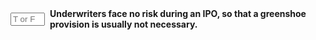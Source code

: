 ::: {.question-block}

<form onsubmit="event.preventDefault(); checkAnswerBox('q37','F')" style="display: flex; align-items: center; gap: 8px;">
<input type="text" id="q37" name="q37" maxlength="1" placeholder="T or F"
         style="width: 55px;" data-correct-answer="F" /> <label for="q37"><strong>Underwriters face no risk during an IPO, so that a greenshoe provision is usually not necessary.</strong></label>
</form>

<div id="feedback-q37" class="feedback" data-status="" style="display:none;">
The sentence is FALSE:  Underwriters do face risk during an IPO, especially if they guarantee to sell shares at a set price (firm commitment). A greenshoe provision is used to mitigate this risk by allowing them to stabilize the stock price.
</div>
:::
